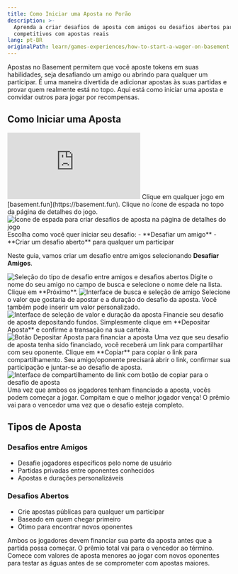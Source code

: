 ```yaml
---
title: Como Iniciar uma Aposta no Porão
description: >-
  Aprenda a criar desafios de aposta com amigos ou desafios abertos para jogos
  competitivos com apostas reais
lang: pt-BR
originalPath: learn/games-experiences/how-to-start-a-wager-on-basement.mdx
---
```

Apostas no Basement permitem que você aposte tokens em suas habilidades, seja desafiando um amigo ou abrindo para qualquer um participar. É uma maneira divertida de adicionar apostas às suas partidas e provar quem realmente está no topo. Aqui está como iniciar uma aposta e convidar outros para jogar por recompensas.

## Como Iniciar uma Aposta

<iframe
  className="w-full aspect-video rounded-xl"
  src="https://www.youtube.com/embed/Bb5VmaExzx4"
  title="Como iniciar uma aposta no Basement"
  frameBorder="0"
  allow="accelerometer; autoplay; clipboard-write; encrypted-media; gyroscope; picture-in-picture"
  allowFullScreen
></iframe>

<Steps>
<Step title="Selecione um jogo">
  Clique em qualquer jogo em [basement.fun](https://basement.fun).
</Step>

<Step title="Acesse as opções de aposta">
  Clique no ícone de espada no topo da página de detalhes do jogo.
  
  <Frame>
    <img src="https://s3.amazonaws.com/helpscout.net/docs/assets/685306b72e0550277aa9250e/images/68824cf78e5da9481ed4b261/file-Lt3ZhtavFo.png" alt="Ícone de espada para criar desafios de aposta na página de detalhes do jogo" />
  </Frame>
</Step>

<Step title="Escolha o tipo de desafio">
  Escolha como você quer iniciar seu desafio:
  - **Desafiar um amigo**
  - **Criar um desafio aberto** para qualquer um participar
  
  Neste guia, vamos criar um desafio entre amigos selecionando **Desafiar Amigos**.
  
  <Frame>
    <img src="https://s3.amazonaws.com/helpscout.net/docs/assets/685306b72e0550277aa9250e/images/68824e7e43dc117440295623/file-HBTFrWxJTu.png" alt="Seleção do tipo de desafio entre amigos e desafios abertos" />
  </Frame>
</Step>

<Step title="Selecione seu oponente">
  Digite o nome do seu amigo no campo de busca e selecione o nome dele na lista. Clique em **Próximo**.
  
  <Frame>
    <img src="https://s3.amazonaws.com/helpscout.net/docs/assets/685306b72e0550277aa9250e/images/68824f713d7e1209972ed9b9/file-psAtMHWPKr.png" alt="Interface de busca e seleção de amigo" />
  </Frame>
</Step>

<Step title="Defina os parâmetros da aposta">
  Selecione o valor que gostaria de apostar e a duração do desafio da aposta. Você também pode inserir um valor personalizado.
  
  <Frame>
    <img src="https://s3.amazonaws.com/helpscout.net/docs/assets/685306b72e0550277aa9250e/images/68824fc60393ea39663cef36/file-UgtJuuDCjl.png" alt="Interface de seleção de valor e duração da aposta" />
  </Frame>
</Step>

<Step title="Financie sua aposta">
  Financie seu desafio de aposta depositando fundos. Simplesmente clique em **Depositar Aposta** e confirme a transação na sua carteira.
  
  <Frame>
    <img src="https://s3.amazonaws.com/helpscout.net/docs/assets/685306b72e0550277aa9250e/images/688250c98e5da9481ed4b29f/file-rNMT0Em84L.png" alt="Botão Depositar Aposta para financiar a aposta" />
  </Frame>
</Step>

<Step title="Compartilhe o link do desafio">
  Uma vez que seu desafio de aposta tenha sido financiado, você receberá um link para compartilhar com seu oponente. Clique em **Copiar** para copiar o link para compartilhamento. Seu amigo/oponente precisará abrir o link, confirmar sua participação e juntar-se ao desafio de aposta.
  
  <Frame>
    <img src="https://s3.amazonaws.com/helpscout.net/docs/assets/685306b72e0550277aa9250e/images/6882516e337db07aa961d878/file-wUqLBmn9WL.png" alt="Interface de compartilhamento de link com botão de copiar para o desafio de aposta" />
  </Frame>
  
  <Check>
    Uma vez que ambos os jogadores tenham financiado a aposta, vocês podem começar a jogar. Compitam e que o melhor jogador vença! O prêmio vai para o vencedor uma vez que o desafio esteja completo.
  </Check>
</Step>
</Steps>

## Tipos de Aposta

### Desafios entre Amigos
- Desafie jogadores específicos pelo nome de usuário
- Partidas privadas entre oponentes conhecidos
- Apostas e durações personalizáveis

### Desafios Abertos  
- Crie apostas públicas para qualquer um participar
- Baseado em quem chegar primeiro
- Ótimo para encontrar novos oponentes

<Info>
Ambos os jogadores devem financiar sua parte da aposta antes que a partida possa começar. O prêmio total vai para o vencedor ao término.
</Info>

<Tip>
Comece com valores de aposta menores ao jogar com novos oponentes para testar as águas antes de se comprometer com apostas maiores.
</Tip>
